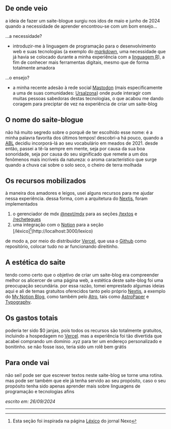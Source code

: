 ## De onde veio

a ideia de fazer um saite-blogue surgiu nos idos de maio e junho de 2024
quando a necessidade de aprender encontrou-se com um bom ensejo...

...a necessidade?

* introduzir-me à linguagem de programação para o desenvolvimento web e suas tecnologias 
(a exemplo do _[markdown](https://www.markdownguide.org/)_, uma necessidade que já havia se colocado
durante a minha experiência com a [linguagem R](https://www.r-project.org/)), a fim de conhecer mais 
ferramentas digitais, mesmo que de forma totalmente amadora

...o ensejo?

* a minha recente adesão à rede social [Mastodon](https://joinmastodon.org/pt-BR)
(mais especificamente a uma de suas comunidades: [Ursalzona](https://ursal.zone)) onde pude
interagir com muitas pessoas sabedoras destas tecnologias, o que acabou me dando
coragem para preciptar de vez na experiência de criar um saite-blog

## O nome do saite-blogue

não há muito segredo sobre o porquê de ter escolhido esse nome: é a minha palavra favorita dos 
últimos tempos! descobri-a há pouco, quando a [ABL](https://www.academia.org.br/) decidiu 
incorporá-lá ao seu vocabulário em meados de 2021. desde então, passei a tê-la sempre em mente, 
seja por causa da sua boa sonoridade, seja por causa do seu significado que remete a um dos 
fenômenos mais incríveis da natureza: o aroma característico que surge quando a chuva cai sobre 
o solo seco​, o cheiro de terra molhada

## Os recursos mobilizados

à maneira dos amadores e leigos, usei alguns recursos para me ajudar nessa experiência.
dessa forma, com a arquitetura do [Nextjs](https://nextjs.org/), foram implementados

1. o gerenciador de mdx [@next/mdx](https://www.npmjs.com/package/@next/mdx) para as seções [/textos](http://localhost:3000/textos) e [/rechetegues](http://localhost:3000/rechetegues)
2. uma integração com o [Notion](https://www.notion.so/pt) para a seção [/léxico][^1](http://localhost:3000/lexico)

de modo a, por meio do distribuidor [Vercel](https://vercel.com/), que usa o 
[Github](https://github.com/) como repositório, colocar tudo no ar funcionando direitinho. 

## A estética do saite

tendo como certo que o objetivo de criar um saite-blog era compreender melhor os alicercer de
uma página web, a estética deste saite-blog foi uma preocupação secundária. por essa razão, 
tomei emprestado algumas ideias aqui e ali de temas gratuitos oferecidos tanto pelo próprio 
[Nextjs](https://nextjs.org/), a exemplo do [My Notion Blog](https://vercel.com/templates/next.js/notion-blog), 
como também pelo [Atro](https://astro.build/), tais como [AstroPaper](https://astro.build/themes/details/astropaper/)
e [Typography](https://astro.build/themes/details/typography/). 

## Os gastos totais

poderia ter sido $0 janjas, pois todos os recursos são totalmente gratuitos, incluindo a hospedagem
no [Vercel](https://vercel.com/). mas a experiência foi tão divertida que acabei comprando um 
domínio .xyz para ter um endereço personalizado e bonitinho. se não fosse isso, teria sido um 
rolê bem grátis

## Para onde vai

não sei! pode ser que escrever textos neste saite-blog se torne uma rotina. mas pode ser também
que ele já tenha servido ao seu propósito, caso o seu propósito tenha sido apenas aprender mais
sobre linguagens de programação e tecnologias afins

_escrito em: 26/09/2024_

---

[^1]: Esta seção foi inspirada na página [Léxico](https://www.nexojornal.com.br/lexico) do jornal Nexo